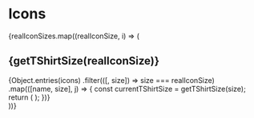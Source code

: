 

<Meta title="Icons by size" />

# Icons

<IconToolbar />

<div>
	{realIconSizes.map((realIconSize, i) => (
		<section key={i}>
			<h2>{getTShirtSize(realIconSize)}</h2>
			<IconGallery>
				{Object.entries(icons)
					.filter(([, size]) => size === realIconSize)
					.map(([name, size], j) => {
						const currentTShirtSize = getTShirtSize(size);
						return (
							<IconItem key={j} name={name.split(':')[0] + ':' + currentTShirtSize}>
								<Icon size={currentTShirtSize} name={name} />
							</IconItem>
						);
					})}
			</IconGallery>
		</section>
	))}
</div>
